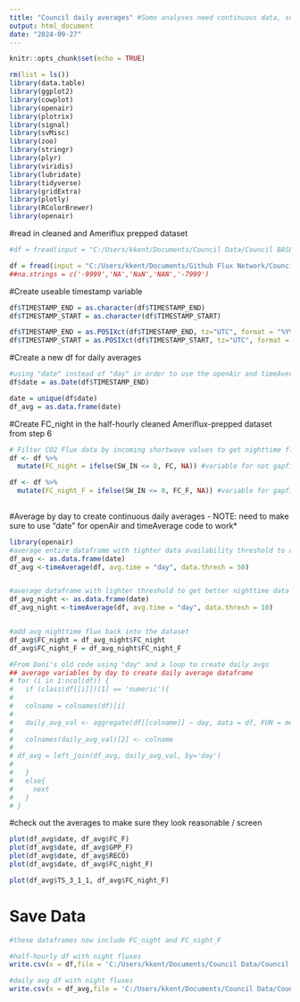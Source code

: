 ```yaml
---
title: "Council daily averages" #Some analyses need continuous data, so we calculate daily averages to better organize our visualization and to analyze 
output: html_document
date: "2024-09-27"
---
```


```r
knitr::opts_chunk$set(echo = TRUE)
```

```r
rm(list = ls())
library(data.table)
library(ggplot2)
library(cowplot)
library(openair)
library(plotrix)
library(signal)
library(svMisc)
library(zoo)
library(stringr)
library(plyr)
library(viridis)
library(lubridate)
library(tidyverse)
library(gridExtra)
library(plotly)
library(RColorBrewer)
library(openair)
```


#read in cleaned and Ameriflux prepped dataset
```r
#df = fread(input = "C:/Users/kkent/Documents/Council Data/Council BASE gapfilling/US-NGC2_HH_201701010000_202309010000.csv", na.strings="-9999") 

df = fread(input = "C:/Users/kkent/Documents/Github Flux Network/Council BASE prepping/Council_BASE-data-prepping/US-NGC2_HH_201701010000_202309010000.csv", na.strings = "-9999")
##na.strings = c('-9999','NA','NaN','NAN','-7999')


```

#Create useable timestamp variable 
```r
df$TIMESTAMP_END = as.character(df$TIMESTAMP_END)
df$TIMESTAMP_START = as.character(df$TIMESTAMP_START)

df$TIMESTAMP_END = as.POSIXct(df$TIMESTAMP_END, tz="UTC", format = "%Y%m%d%H%M")
df$TIMESTAMP_START = as.POSIXct(df$TIMESTAMP_START, tz="UTC", format = "%Y%m%d%H%M")


```

#Create a new df for daily averages 
```r
#using "date" instead of "day" in order to use the openAir and timeAverage packages/functions
df$date = as.Date(df$TIMESTAMP_END)

date = unique(df$date)
df_avg = as.data.frame(date)
```

#Create FC_night in the half-hourly cleaned Ameriflux-prepped dataset from step 6
```r
# Filter CO2 Flux data by incoming shortwave values to get nighttime fluxes
df <- df %>%
  mutate(FC_night = ifelse(SW_IN <= 0, FC, NA)) #variable for not gapfilled

df <- df %>%
  mutate(FC_night_F = ifelse(SW_IN <= 0, FC_F, NA)) #variable for gapfilled 
  
```



#Average by day to create continuous daily averages - NOTE: need to make sure to use "date" for openAir and timeAverage code to work*
```r
library(openair)
#average entire dataframe with tighter data availability threshold to avoid using large data gaps in calculating the avg -- having at least 50% of the data 
df_avg <- as.data.frame(date)
df_avg <-timeAverage(df, avg.time = "day", data.thresh = 50)


#average dataframe with lighter threshold to get better nighttime data coverage
df_avg_night <- as.data.frame(date)
df_avg_night <-timeAverage(df, avg.time = "day", data.thresh = 10)


#add avg nighttime flux back into the dataset
df_avg$FC_night = df_avg_night$FC_night
df_avg$FC_night_F = df_avg_night$FC_night_F

#From Dani's old code using "day" and a loop to create daily avgs
## average variables by day to create daily average dataframe
# for (i in 1:ncol(df)) {
#   if (class(df[[i]])[1] == 'numeric'){
# 
#   colname = colnames(df)[i]
# 
#   daily_avg_val <- aggregate(df[[colname]] ~ day, data = df, FUN = mean, na.action=na.omit)
# 
#   colnames(daily_avg_val)[2] <- colname
# 
# df_avg = left_join(df_avg, daily_avg_val, by='day')
# 
#   }
#   else{
#     next
#   }
# }


```


#check out the averages to make sure they look reasonable / screen 

```r

plot(df_avg$date, df_avg$FC_F)
plot(df_avg$date, df_avg$GPP_F)
plot(df_avg$date, df_avg$RECO)
plot(df_avg$date, df_avg$FC_night_F)

plot(df_avg$TS_3_1_1, df_avg$FC_night_F)

```

# Save Data

```r
#these dataframes now include FC_night and FC_night_F 

#half-hourly df with night fluxes 
write.csv(x = df,file = 'C:/Users/kkent/Documents/Council Data/Council BASE gapfilling/council_gapfilled_clean_2017_2023_for analysis.csv',quote = F,row.names = F)

#daily avg df with night fluxes 
write.csv(x = df_avg,file = 'C:/Users/kkent/Documents/Council Data/Council BASE gapfilling/council_AVG_gapfilled_clean_2017_2023_for analysis.csv',quote = F,row.names = F)

```